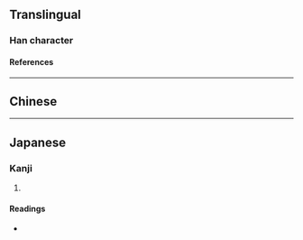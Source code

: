 {{character info}}
==Translingual==

===Han character===
{{Han char|rn=72|rad=日|as=10|sn=14|four=|canj=AHAJ,XAHAJ|ids=⿰日皋}}

====References====
{{Han ref|kx=0499.020|dkj=14101|dj=0868.050|hdz=21530.090|uh=66A4}}

----

==Chinese==
{{zh-see|皞}}

----

==Japanese==

===Kanji===
{{ja-kanji|grade=|rs=日10}}

# {{rfdef|ja|sort=日10}}

====Readings====
* {{ja-readings|on=[[こう]] (kō), [[ごう]] (gō)|kun=[[あきらか]] (akiraka)}}